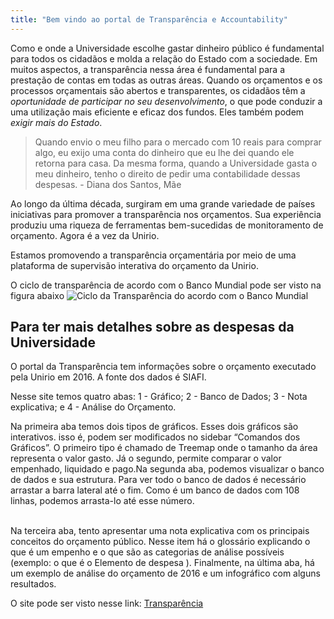 ```yaml
---
title: "Bem vindo ao portal de Transparência e Accountability"
---
```


Como e onde a Universidade escolhe gastar dinheiro público é fundamental para todos os cidadãos e molda a relação do Estado com a sociedade. Em muitos aspectos, a transparência nessa área é fundamental para a prestação de contas em todas as outras áreas. Quando os orçamentos e os processos orçamentais são abertos e transparentes, os cidadãos têm a *oportunidade de participar no seu desenvolvimento*, o que pode conduzir a uma utilização mais eficiente e eficaz dos fundos. Eles também podem *exigir mais do Estado*.

> Quando envio o meu filho para o mercado com 10 reais para comprar algo, eu exijo uma conta do dinheiro que eu lhe dei quando ele retorna para casa. Da mesma forma, quando a Universidade gasta o meu dinheiro, tenho o direito de pedir uma contabilidade dessas despesas.
> - Diana dos Santos, Mãe


Ao longo da última década, surgiram em uma grande variedade de países iniciativas para promover a transparência nos orçamentos. Sua experiência produziu uma riqueza de ferramentas bem-sucedidas de monitoramento de orçamento. Agora é a vez da Unirio.

Estamos promovendo a transparência orçamentária por meio de uma plataforma de supervisão interativa do orçamento da Unirio.

O ciclo de transparência de acordo com o Banco Mundial pode ser visto na figura abaixo
![Ciclo da Transparência do acordo com o Banco Mundial ](C:/Users\Hp/Desktop/R/dataunirio.github.io/transparencia_wb.png)


## Para ter mais detalhes sobre as despesas da Universidade


<p>O portal da Transparência tem informações sobre o orçamento executado pela Unirio em 2016. A fonte dos dados é SIAFI.

<p>Nesse site temos quatro abas: 1 - Gráfico; 2 - Banco de Dados; 3 - Nota explicativa; e 4 - Análise do Orçamento. 

<p>Na primeira aba temos dois tipos de gráficos. Esses dois gráficos são interativos. isso é, podem ser modificados no sidebar "Comandos dos Gráficos".  O primeiro tipo é chamado de Treemap onde o tamanho da área representa o valor gasto. Já o segundo, permite comparar o valor empenhado, liquidado e pago.Na segunda aba, podemos visualizar o banco de dados e sua estrutura. Para ver todo o banco de dados é necessário arrastar a barra lateral até o fim. Como é um banco de dados com 108 linhas, podemos arrasta-lo até esse número.  
<br>
<p>Na terceira aba, tento apresentar uma nota explicativa com os principais conceitos do orçamento público. Nesse item há o glossário explicando o que é um empenho e o que são as categorias de análise possíveis (exemplo: o que é o Elemento de despesa ). Finalmente, na última aba, há um exemplo de análise do orçamento de 2016 e um infográfico com alguns resultados.

O site pode ser visto nesse link: 
<a href="https://duttross.shinyapps.io/transparencia1/" class="btn btn-default">Transparência</a>

